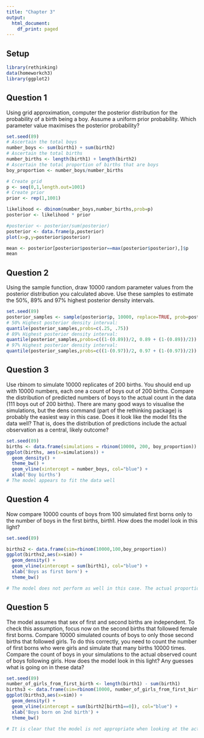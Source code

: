 ```yaml
---
title: "Chapter 3"
output:
  html_document:
    df_print: paged
---
```


## Setup

```r
library(rethinking)
data(homeworkch3)
library(ggplot2)
```


## Question 1
Using grid approximation, computer the posterior distribution for the probability of a birth being a boy. Assume a uniform prior probability. Which parameter value maximises the posterior probability?

```r
set.seed(89)
# Ascertain the total boys
number_boys <- sum(birth1) + sum(birth2)
# Ascertain the total births
number_births <- length(birth1) + length(birth2)
# Ascertain the total proportion of births that are boys
boy_proportion <- number_boys/number_births

# Create grid
p <- seq(0,1,length.out=1001)
# Create prior
prior <- rep(1,1001)

likelihood <- dbinom(number_boys,number_births,prob=p)
posterior <- likelihood * prior

#posterior <- posterior/sum(posterior)
posterior <- data.frame(p,posterior)
plot(x=p,y=posterior$posterior)

mean <- posterior[posterior$posterior==max(posterior$posterior),]$p
mean
```

## Question 2
Using the sample function, draw 10000 random parameter values from the posterior distribution you calculated above. Use these samples to estimate the 50%, 89% and 97% highest posterior density intervals.

```r
set.seed(89)
posterior_samples <- sample(posterior$p, 10000, replace=TRUE, prob=posterior$posterior)
# 50% Highest posterior density interval:
quantile(posterior_samples,probs=c(.25, .75))
# 89% Highest posterior density interval:
quantile(posterior_samples,probs=c((1-(0.89))/2, 0.89 + (1-(0.89))/2))
# 97% Highest posterior density interval:
quantile(posterior_samples,probs=c((1-(0.97))/2, 0.97 + (1-(0.97))/2))
```

## Question 3
Use rbinom to simulate 10000 replicates of 200 births. You should end up with 10000 numbers, each one a count of boys out of 200 births. Compare the distribution of predicted numbers of boys to the actual count in the data (111 boys out of 200 births). There are many good ways to visualise the simulations, but the dens command (part of the rethinking package) is probably the easiest way in this case. Does it look like the model fits the data well? That is, does the distribution of predictions include the actual observation as a central, likely outcome?

```r
set.seed(89)
births <- data.frame(simulations = rbinom(10000, 200, boy_proportion))
ggplot(births, aes(x=simulations)) +
  geom_density() +
  theme_bw() +
  geom_vline(xintercept = number_boys, col="blue") +
  xlab('Boy births') 
# The model appears to fit the data well
```

## Question 4
Now compare 10000 counts of boys from 100 simulated first borns only to the number of boys in the first births, birth1. How does the model look in this light?

```r
set.seed(89)

births2 <- data.frame(sim=rbinom(10000,100,boy_proportion))
ggplot(births2,aes(x=sim)) + 
  geom_density() + 
  geom_vline(xintercept = sum(birth1), col="blue") +
  xlab('Boys as first born') +
  theme_bw()

# The model does not perform as well in this case. The actual proportion of boys from first-borns in the sample is quite a bit lower than the mean given by the model. It is, however, not highly improbable that we would observe 51 boys born first, given this model.
```

## Question 5
The model assumes that sex of first and second births are independent. To check this assumption, focus now on the second births that followed female first borns. Compare 10000 simulated counts of boys to only those second births that followed girls. To do this correctly, you need to count the number of first borns who were girls and simulate that many births 10000 times. Compare the count of boys in your simulations to the actual observed count of boys following girls. How does the model look in this light? Any guesses what is going on in these data?

```r
set.seed(89)
number_of_girls_from_first_birth <- length(birth1) - sum(birth1)
births3 <- data.frame(sim=rbinom(10000, number_of_girls_from_first_birth, boy_proportion))
ggplot(births3,aes(x=sim)) + 
  geom_density() + 
  geom_vline(xintercept = sum(birth2[birth1==0]), col="blue") +
  xlab('Boys born on 2nd birth') + 
  theme_bw()

# It is clear that the model is not appropriate when looking at the actual proportion of boys following girls. The actual value (39) was almost never predicted given our model. It seems that there is some dependency on the sex of the first born child, as to the sex of the 2nd child. It may be some biological factor, or a bias in the selection of the sample.
```
